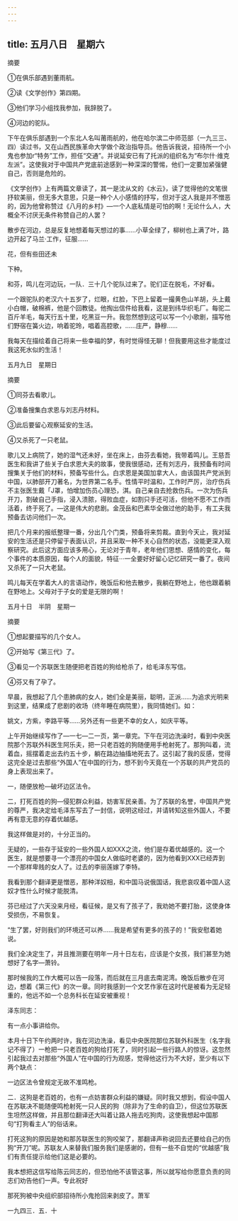 ```yaml
---
---
---
```

title: 五月八日　星期六
---




摘要

①在俱乐部遇到董雨航。

②读《文学创作》第四期。

③他们学习小组找我参加，我辞脱了。

④河边的驼队。

下午在俱乐部遇到一个东北人名叫莆雨航的，他在哈尔滨二中师范部（一九三三、四）读过书，又在山西民族革命大学做个政治指导员。他告诉我说，招待所一个小鬼也参加r“特务”工作，担任“交通”。并说延安已有了托派的组织名为“布尔什·维克左派”。这使我对于中国共产党底前途感到一种深深的警惕，他们一定要加紧强健自己，否则是危险的。

《文学创作》上有两篇文章读了，其一是沈从文的《水云》，读了觉得他的文笔很抒软美丽，但无多大意思，只是一种个人小感情的抒写，但对于这人我是并不憎恶的，因为他曾称赞过《八月的乡村》―一个人底私情是可怕的啊！无论什么人，大概全不讨厌无条件称赞自己的人罢？

散步在河边，总是反复地想着每天想过的事……小草全绿了，柳树也上满了叶，路边开起了马兰·工作，征服……

花，但有些田还未

下种。

和芬，鸣儿在河边玩，一队．三十几个驼队过来了。驼们正在脱毛，不好看。

一个跟驼队的老汉六十五岁了，烂眼，红脸，下巴上留着一撮黄色山羊胡，头上戴小白帽，破棉裤，他是个回教徒。他掏出信件给我看，这是到纬华织毛厂。每驼二百斤羊毛，每天行五十里，吃黑豆一升。我忽然想到这可以写一个小歌剧，描写他们野宿在簧火边，响着驼玲，唱着高腔歌，……庄严，静穆……

我每天在描绘着自己将来一些幸福的梦，有时觉得怪无聊！但我要用这些才能度过我这死水似的生活！





五月九日　星期日


摘要

①同芬去看歌儿。

②准备搜集白求恩与刘志丹材料。

③此后要留心观察延安的生活。

④又杀死了一只老鼠。

歌儿又上病院了，她的湿气还未好，坐在床上，由芬去看她，我带着鸣儿。王慈吾医生和我讲了些关于白求恩大夫的故事，使我很感动，还有刘志丹，我预备有时间搜集关于他们的材料，预备写些什么。白求恩是美国加拿大人，由该国共产党派到中国，以肺部开刀著名，为世界第二名手。性情平时温和，工作时严厉，治疗伤兵不主张医生戴「J罩，怕增加伤员心理恐，淇。自己亲自去抢救伤兵。一次为伤兵开刀，割破自己手指，浸入溃脓，得败血症，如割只手还可活，但他不愿不工作而活着，终于死了。―这是伟大的悲剧。金茂岳和巴素华全做过他的助手，有工夫我预备去访问他们一次。

把几个月来的报纸整理一番，分出几个门类，预备将来剪裁。直到今天止，我对延安的生活还是只停留于表面认识，并且采取一种不关心自然的状态，没能更深入观察研究。此后这方面应该多用心，无论对于青年，老年他们思想、感情的变化，每个事件的本质原因，每个人的面貌，特征···一全要好好留心记忆研究一番了。夜间又杀死了一只大老鼠。

鸣儿每天在学着大人的言语动作，晚饭后和他去散步，我躺在野地上，他也跟着躺在野地上。父母对于子女的爱是无限的啊！





五月十日　半阴　星期一


摘要

①想起要描写的几个女人。

②开始写《第三代》了。

③看见一个苏联医生随便把老百姓的狗给枪杀了，给毛泽东写信。

④芬又有了孕了。

早晨，我想起了几个患肺病的女人，她们全是美丽，聪明，正派……为追求光明来到这里，结果成了悲剧的收场（终年睡在病院里），我同情她们。如：

姚文，方紫，李路平等……另外还有一些更不幸的女人，如庆平等。

上午开始继续写作了―一七―二一页，第一章完。下午在河边洗澡时，看到中央医院那个苏联外科医生阿乐夫，把一只老百姓的狗随便用手枪射死了。那狗叫着，流着血，摇摆着走出去约五十步，躺在路边抽搐地死去了。这引起了我的反感，觉得这完全是过去那些“外国人”在中国的行为，想不到今天竟在一个苏联的共产党员的身上表现出来了。

一，随便放枪―破坏边区法令。

二，打死百姓的狗―侵犯群众利益，妨害军民亲善。为了苏联的名誉，中国共产党的尊严，我决定给毛泽东写去了一封信，说明这经过，并请转知这些外国人，不要再有意无意的存着优越感。

我这样做是对的，十分正当的。

无疑的，一些存于延安的一些外国人如XXX之流，他们是存着优越感的。这一个医生，就是想要寻一个漂亮的中国女人做临时老婆的，因为他看到XXX已经弄到一个那样卑贱的女人了。过去的李丽莲嫁了李特。

我看到那个翻译更是憎恶，那种洋奴相，和中国马说俄国话，我悲哀叹着中国人这奴才性什么时候才能脱清。

芬已经过了六天没来月经，看征候，是又有了孩子了，我劝她不要打胎，这使身体受损伤，不易恢复。

“生了罢，好则我们的环境还可以养……我是希望有更多的孩子的！”我安慰着她说。

我们全决定生了，并且推测要在明年一月十日左右，应该是个女孩，我们甚至为她想好了名字―萧铃。

那时候我的工作大概可以告一段落，而后就在三月底去南泥湾。晚饭后散步在河边，想着《第三代》的次一章。同时我感到一个文艺作家在这时代是被看为无足轻重的，他远不如一个总务科长在延安被重视！

泽东同志：

有一点小事讲给你。

本月十日下午约两时许，我在河边洗澡，看见中央医院那位苏联外科医生（名字我记不得了）一枪把一只老百姓的狗给打死了，同时引起一些行路人的惊讶。这忽然引起我过去对那些“外国人”在中国的行为观感，觉得他这行为不大好，至少有以下两个缺点：

一边区法令曾规定无故不准鸣枪。

二．这狗是老百姓的，也有一点妨害群众利益的嫌疑。同时我又想到，假设中国人在苏联决不能随便鸣枪射死一只人民的狗（除非为了生命的自卫），但这位苏联医生坦然这样做，并且那位翻译还大叫着让路人拖去吃狗肉，这使我想起中国那句“打狗看主人”的俗话来。

打死这狗的原因是她和那苏联医生的狗咬架了，那翻译声称说回去还要给自己的伤狗“开刀”呢。苏联友人来替我们服务我们是感谢的，但有一些不自觉的“优越感”我们有责任提示给他们这是必要的。

我本想把这信写给陈云同志的，但恐怕他不该管这事，所以就写给你愿意负责的同志们劝告他们一声。专此祝好

那死狗被中央组织部招待所小鬼抢回来剥皮了。萧军

一九四三．五．十